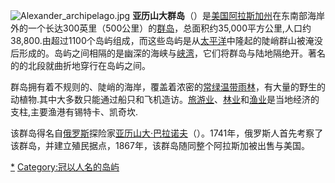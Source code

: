 {{Unreferenced|time=2018-01-29T12:16:52+00:00}}
[[File:Alexander_archipelago.jpg|thumb]]
'''亚历山大群岛'''（{{lang-en|Alexander Archipelago}}）是[[美国|美国]][[阿拉斯加州|阿拉斯加州]]在东南部海岸外的一个长达300英里（500公里）的[[群岛|群岛]]，总面积约35,000平方公里,人口约38,800.由超过1100个岛屿组成，而这些岛屿是从[[太平洋|太平洋]]中隆起的陡峭群山被淹没后形成的。岛屿之间相隔的是幽深的海峡与[[峡湾|峡湾]]，它们将群岛与陆地隔绝开。著名的{{le|内湾航道|Inside Passage}}的北段就曲折地穿行在岛屿之间。

群岛拥有着不规则的、陡峭的海岸，覆盖着浓密的[[常绿|常绿]][[温带雨林|温带雨林]]，有大量的野生的动植物.其中大多数只能通过船只和飞机造访。[[旅游业|旅游业]]、[[林业|林业]]和[[渔业|渔业]]是当地经济的支柱,主要渔港有锡特卡、凯奇坎.

该群岛得名自[[俄罗斯|俄罗斯]]探险家[[亚历山大·巴拉诺夫|亚历山大·巴拉诺夫]]（{{lang|ru|Алекса́ндр Андре́евич Бара́нов}}）。1741年，俄罗斯人首先考察了该群岛，并建立殖民据点，1867年，该群岛随同整个阿拉斯加被出售与美国。

{{coord|57|29|N|135|06|W|region:US-AK_type:isle_source:dewiki|display=title}}
{{Pacific Islands}}
{{Authority control}}
{{DEFAULTSORT:Alexander Archipelago}}

[[Category:亚历山大群岛|*]]
[[Category:冠以人名的岛屿|Category:冠以人名的岛屿]]